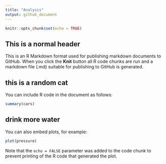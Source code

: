 ```yaml
---
title: "Analysis"
output: github_document
---
```


```r
knitr::opts_chunk$set(echo = TRUE)
```

## This is a normal header

This is an R Markdown format used for publishing markdown documents to GitHub. When you click the **Knit** button all R code chunks are run and a markdown file (.md) suitable for publishing to GitHub is generated.

## this is a random cat

You can include R code in the document as follows:

```r
summary(cars)
```

## drink more water

You can also embed plots, for example:

```r
plot(pressure)
```

Note that the `echo = FALSE` parameter was added to the code chunk to prevent printing of the R code that generated the plot.
